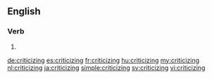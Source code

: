==English==

===Verb===
{{head|en}}

# {{present participle of|criticize|lang=en}}

[[de:criticizing]]
[[es:criticizing]]
[[fr:criticizing]]
[[hu:criticizing]]
[[my:criticizing]]
[[nl:criticizing]]
[[ja:criticizing]]
[[simple:criticizing]]
[[sv:criticizing]]
[[vi:criticizing]]